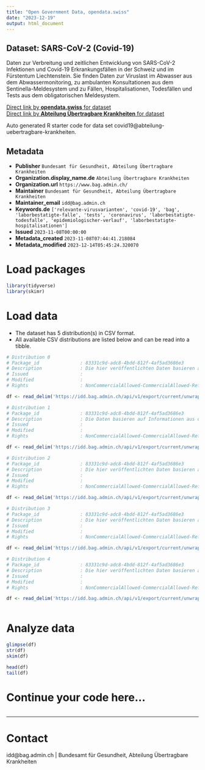 ```yaml
---
title: "Open Government Data, opendata.swiss"
date: "2023-12-19"
output: html_document
---
```


## Dataset: SARS-CoV-2 (Covid-19)

Daten zur Verbreitung und zeitlichen Entwicklung von SARS-CoV-2 Infektionen und Covid-19 Erkrankungsfällen in der Schweiz und im Fürstentum Liechtenstein. Sie finden Daten zur Viruslast im Abwasser aus dem Abwassermonitoring, zu ambulanten Konsultationen aus dem Sentinella-Meldesystem und zu Fällen, Hospitalisationen, Todesfällen und Tests aus dem obligatorischen Meldesystem. 

[Direct link by **opendata.swiss** for dataset](https://opendata.swiss/de/dataset/sars-cov-2-covid-19)<br>
[Direct link by **Abteilung Übertragbare Krankheiten** for dataset]()

Auto generated R starter code for data set covid19@abteilung-uebertragbare-krankheiten.

## Metadata

- **Publisher** `Bundesamt für Gesundheit, Abteilung Übertragbare Krankheiten`
- **Organization.display_name.de** `Abteilung Übertragbare Krankheiten`
- **Organization.url** `https://www.bag.admin.ch/`
- **Maintainer** `Bundesamt für Gesundheit, Abteilung Übertragbare Krankheiten`
- **Maintainer_email** `idd@bag.admin.ch`
- **Keywords.de** `['relevante-virusvarianten', 'covid-19', 'bag', 'laborbestatigte-falle', 'tests', 'coronavirus', 'laborbestatigte-todesfalle', 'epidemiologischer-verlauf', 'laborbestatigte-hospitalisationen']`
- **Issued** `2023-11-08T00:00:00`
- **Metadata_created** `2023-11-08T07:44:41.218084`
- **Metadata_modified** `2023-12-14T05:45:24.320070`


# Load packages

```r

library(tidyverse)
library(skimr)

```

# Load data

-   The dataset has 5 distribution(s) in CSV format.
-   All available CSV distributions are listed below and can be read into a tibble.

```r

# Distribution 0
# Package_id               : 83331c9d-adc8-4bdd-812f-4af5ad3686e3
# Description              : Die hier veröffentlichten Daten basieren auf Informationen, die Laboratorien, Ärztinnen und Ärzte sowie Spitäler dem BAG im Rahmen der Meldepflicht übermittelt haben.
# Issued                   : 
# Modified                 : 
# Rights                   : NonCommercialAllowed-CommercialAllowed-ReferenceRequired

df <- read_delim('https://idd.bag.admin.ch/api/v1/export/current/unwrap-csv/COVID19_oblig.zip')

# Distribution 1
# Package_id               : 83331c9d-adc8-4bdd-812f-4af5ad3686e3
# Description              : Die Daten basieren auf Informationen aus dem nationalen genomischen SARS-⁠CoV-⁠2 Überwachungsprogramm. An diesem beteiligen sich aktuell Laboratorien der Universitätsspitäler und grösserer Regionalspitäler der Schweiz sowie eine Sequenzierungsplattform.
# Issued                   : 
# Modified                 : 
# Rights                   : NonCommercialAllowed-CommercialAllowed-ReferenceRequired

df <- read_delim('https://idd.bag.admin.ch/api/v1/export/current/unwrap-csv/COVID19_genomic_surveillance.zip')

# Distribution 2
# Package_id               : 83331c9d-adc8-4bdd-812f-4af5ad3686e3
# Description              : Die hier veröffentlichten Daten basieren auf Informationen aus dem Sentinella-⁠Meldesystem. Im Rahmen dieses Meldesystems übermitteln ambulant tätige Ärztinnen und Ärzte Informationen zu Erstkonsultationen aufgrund akuter respiratorischer Infektion (ARI) oder grippeähnlicher Erkrankung (ILI) in Arztpraxen und bei Hausbesuchen.
# Issued                   : 
# Modified                 : 
# Rights                   : NonCommercialAllowed-CommercialAllowed-ReferenceRequired

df <- read_delim('https://idd.bag.admin.ch/api/v1/export/current/unwrap-csv/RESPVIRUSES_sentinella.zip')

# Distribution 3
# Package_id               : 83331c9d-adc8-4bdd-812f-4af5ad3686e3
# Description              : Die hier veröffentlichten Daten basieren auf Informationen aus dem Sentinella-⁠Meldesystem. Im Rahmen dieses Meldesystems übermitteln ambulant tätige Ärztinnen und Ärzte seit März 2020 Informationen zu Erstkonsultationen von Patientinnen und Patienten mit akuter respiratorischer Infektion (ARI) in Arztpraxen und bei Hausbesuchen. 
# Issued                   : 
# Modified                 : 
# Rights                   : NonCommercialAllowed-CommercialAllowed-ReferenceRequired

df <- read_delim('https://idd.bag.admin.ch/api/v1/export/current/unwrap-csv/COVID19_sentinella.zip')

# Distribution 4
# Package_id               : 83331c9d-adc8-4bdd-812f-4af5ad3686e3
# Description              : Die hier veröffentlichten Daten basieren auf Informationen aus dem nationalen Abwassermonitoring der Schweiz und des Fürstentums Liechtenstein. Dieses Monitoring erfasst seit Juli 2023 die Viruslast von Influenza in Abwasserproben der teilnehmenden Abwasserreinigungsanlagen (ARA).
# Issued                   : 
# Modified                 : 
# Rights                   : NonCommercialAllowed-CommercialAllowed-ReferenceRequired

df <- read_delim('https://idd.bag.admin.ch/api/v1/export/current/unwrap-csv/RESPVIRUSES_wastewater.zip')



```

# Analyze data

```r

glimpse(df)
str(df)
skim(df)

head(df)
tail(df)

```

# Continue your code here...

```r

```

------------------------------------------------------------------------

# Contact

idd@bag.admin.ch | Bundesamt für Gesundheit, Abteilung Übertragbare Krankheiten
